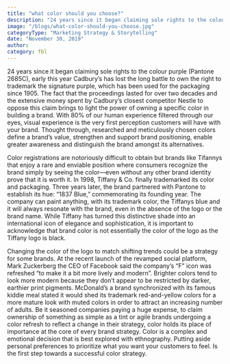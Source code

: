 ```yaml
---
title: "what color should you choose?"
description: "24 years since it began claiming sole rights to the colour purple (Pantone 2685C), early this year Cadbury’s has lost the long battle to own the right to trademark the signature purple, which has been used for the packaging since 1905."
image: "/blogs/what-color-should-you-choose.jpg"
categoryType: "Marketing Strategy & Storytelling"
date: "November 30, 2019"
author:
category: fbl
---
```


24 years since it began claiming sole rights to the colour purple (Pantone 2685C), early this year Cadbury’s has lost the long battle to own the right to trademark the signature purple, which has been used for the packaging since 1905. The fact that the proceedings lasted for over two decades and the extensive money spent by Cadbury’s closest competitor Nestle to oppose this claim brings to light the power of owning a specific color in building a brand. With 80% of our human experience filtered through our eyes, visual experience is the very first perception customers will have with your brand. Thought through, researched and meticulously chosen colors define a brand’s value, strengthen and support brand positioning, enable greater awareness and distinguish the brand amongst its alternatives.

Color registrations are notoriously difficult to obtain but brands like Tifannys that enjoy a rare and enviable position where consumers recognize the brand simply by seeing the color—even without any other brand identity prove that it is worth it. In 1998, Tiffany & Co. finally trademarked its color and packaging. Three years later, the brand partnered with Pantone to establish its hue: “1837 Blue,” commemorating its founding year. The company can paint anything, with its trademark color, the Tiffanys blue and it will always resonate with the brand, even in the absence of the logo or the brand name. While Tiffany has turned this distinctive shade into an international icon of elegance and sophistication, it is important to acknowledge that brand color is not essentially the color of the logo as the Tiffany logo is black.

Changing the color of the logo to match shifting trends could be a strategy for some brands. At the recent launch of the revamped social platform, Mark Zuckerberg the CEO of Facebook said the company’s “F” icon was refreshed “to make it a bit more lively and modern”. Brighter colors tend to look more modern because they don’t appear to be restricted by darker, earthier print pigments. McDonald’s a brand synchronized with its famous kiddie meal stated it would shed its trademark red-and-yellow colors for a more mature look with muted colors in order to attract an increasing number of adults. Be it seasoned companies paying a huge expense, to claim ownership of something as simple as a tint or agile brands undergoing a color refresh to reflect a change in their strategy, color holds its place of importance at the core of every brand strategy. Color is a complex and emotional decision that is best explored with ethnography. Putting aside personal preferences to prioritize what you want your customers to feel. Is the first step towards a successful color strategy.

